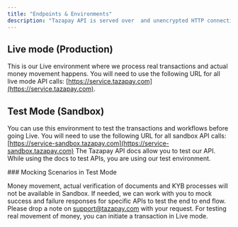 ```yaml
---
title: "Endpoints & Environments"
description: "Tazapay API is served over  and unencrypted HTTP connections are not supported. Tazapay API has the following endpoints:"
---
```


## Live mode (Production)

This is our Live environment where we process real transactions and actual money movement happens. You will need to use the following URL for all live mode API calls: [https://service.tazapay.com](https://service.tazapay.com).

## Test Mode (Sandbox)

You can use this environment to test the transactions and workflows before going Live. You will need to use the following URL for all sandbox API calls: [https://service-sandbox.tazapay.com](https://service-sandbox.tazapay.com) The Tazapay API docs allow you to test our API. While using the docs to test APIs, you are using our test environment.

<Info>
  ### Mocking Scenarios in Test Mode

  Money movement, actual verification of documents and KYB processes will not be available in Sandbox. If needed, we can work with you to mock success and failure responses for specific APIs to test the end to end flow. Please drop a note on [support@tazapay.com](mailto:support@tazapay.com) with your request. For testing real movement of money, you can initiate a transaction in Live mode.
</Info>
